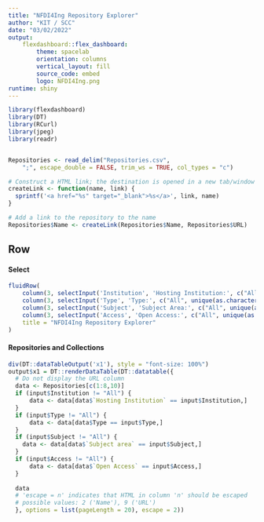 ```yaml
---
title: "NFDI4Ing Repository Explorer"
author: "KIT / SCC"
date: "03/02/2022"
output:   
    flexdashboard::flex_dashboard:
        theme: spacelab
        orientation: columns
        vertical_layout: fill
        source_code: embed
        logo: NFDI4Ing.png
runtime: shiny
---
```

<!-- From StackOverflow question 51600940; this seems to be the easiest solution -->
<script>
$('.navbar-logo').wrap('<a href="https://www.nfdi4ing.de">');
</script>

```r
library(flexdashboard)
library(DT)
library(RCurl)
library(jpeg)
library(readr)


Repositories <- read_delim("Repositories.csv", 
    ";", escape_double = FALSE, trim_ws = TRUE, col_types = "c")

# Construct a HTML link; the destination is opened in a new tab/window
createLink <- function(name, link) {
  sprintf('<a href="%s" target="_blank">%s</a>', link, name)
}

# Add a link to the repository to the name
Repositories$Name <- createLink(Repositories$Name, Repositories$URL)

```

Row {} 
--------------------------------------
#### Select
```r
fluidRow(
    column(3, selectInput('Institution', 'Hosting Institution:', c("All", unique(as.character(Repositories$`Hosting Institution`))))),
    column(3, selectInput('Type', 'Type:', c("All", unique(as.character(Repositories$Type))))),
    column(3, selectInput('Subject', 'Subject Area:', c("All", unique(as.character(Repositories$`Subject area`))))),
    column(3, selectInput('Access', 'Open Access:', c("All", unique(as.character(Repositories$`Open Access`))))),
    title = "NFDI4Ing Repository Explorer"
)

```


#### Repositories and Collections
```r

div(DT::dataTableOutput('x1'), style = "font-size: 100%")
output$x1 = DT::renderDataTable(DT::datatable({
  # Do not display the URL column
  data <- Repositories[c(1:8,10)]
  if (input$Institution != "All") {
      data <- data[data$`Hosting Institution` == input$Institution,]
  }
  if (input$Type != "All") {
      data <- data[data$Type == input$Type,]
  }
  if (input$Subject != "All") {
    data <- data[data$`Subject area` == input$Subject,]
  }
  if (input$Access != "All") {
      data <- data[data$`Open Access` == input$Access,]
  }
  
  data 
  # 'escape = n' indicates that HTML in column 'n' should be escaped
  # possible values: 2 ('Name'), 9 ('URL')
  }, options = list(pageLength = 20), escape = 2))

```



